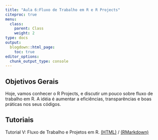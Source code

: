 ```yaml
---
title: "Aula 6:Fluxo de Trabalho em R e R Projects"
citeproc: true
menu: 
  class:
    parent: Class
    weight: 2
type: docs
output:
  blogdown::html_page:
    toc: true
editor_options: 
  chunk_output_type: console
---
```


## Objetivos Gerais 

Hoje, vamos conhecer o R Projects, e discutir um pouco sobre fluxo de trabalho em R. A idéia é aumentar a eficiências, transparências e boas práticas nos seus códigos. 

## Tutoriais

Tutorial V: Fluxo de Trabalho e Projetos em R. [(HTML)](/Tutoriais/tutorial5_rprojects.html) / [(RMarkdown)](/Tutoriais/tutorial5_rprojects.rmd)

<!-- ## Slides -->

<!-- [Slides R Projects](/slides/slides-05-rprojects.html) -->

